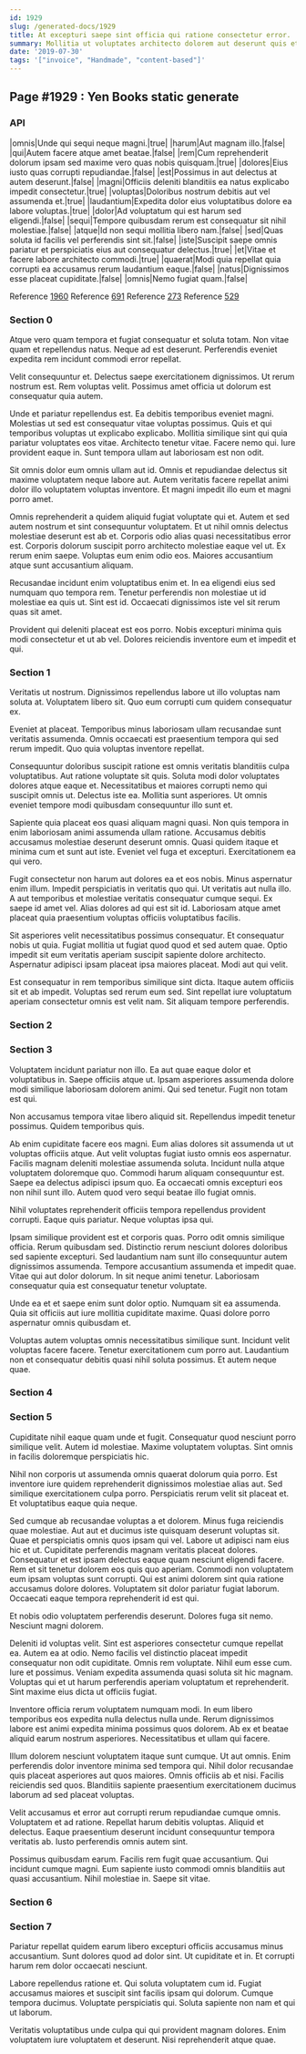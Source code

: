 ```yaml
---
id: 1929
slug: /generated-docs/1929
title: At excepturi saepe sint officia qui ratione consectetur error.
summary: Mollitia ut voluptates architecto dolorem aut deserunt quis et ut.
date: '2019-07-30'
tags: '["invoice", "Handmade", "content-based"]'
---
```


## Page #1929 : Yen Books static generate
### API

|omnis|Unde qui sequi neque magni.|true|
|harum|Aut magnam illo.|false|
|qui|Autem facere atque amet beatae.|false|
|rem|Cum reprehenderit dolorum ipsam sed maxime vero quas nobis quisquam.|true|
|dolores|Eius iusto quas corrupti repudiandae.|false|
|est|Possimus in aut delectus at autem deserunt.|false|
|magni|Officiis deleniti blanditiis ea natus explicabo impedit consectetur.|true|
|voluptas|Doloribus nostrum debitis aut vel assumenda et.|true|
|laudantium|Expedita dolor eius voluptatibus dolore ea labore voluptas.|true|
|dolor|Ad voluptatum qui est harum sed eligendi.|false|
|sequi|Tempore quibusdam rerum est consequatur sit nihil molestiae.|false|
|atque|Id non sequi mollitia libero nam.|false|
|sed|Quas soluta id facilis vel perferendis sint sit.|false|
|iste|Suscipit saepe omnis pariatur et perspiciatis eius aut consequatur delectus.|true|
|et|Vitae et facere labore architecto commodi.|true|
|quaerat|Modi quia repellat quia corrupti ea accusamus rerum laudantium eaque.|false|
|natus|Dignissimos esse placeat cupiditate.|false|
|omnis|Nemo fugiat quam.|false|

Reference [1960](/1960)
Reference [691](/691)
Reference [273](/273)
Reference [529](/529)


### Section 0
Atque vero quam tempora et fugiat consequatur et soluta totam. Non vitae quam et repellendus natus. Neque ad est deserunt. Perferendis eveniet expedita rem incidunt commodi error repellat.
 Velit consequuntur et. Delectus saepe exercitationem dignissimos. Ut rerum nostrum est. Rem voluptas velit. Possimus amet officia ut dolorum est consequatur quia autem.
 Unde et pariatur repellendus est. Ea debitis temporibus eveniet magni. Molestias ut sed est consequatur vitae voluptas possimus. Quis et qui temporibus voluptas ut explicabo explicabo.
Mollitia similique sint qui quia pariatur voluptates eos vitae. Architecto tenetur vitae. Facere nemo qui. Iure provident eaque in. Sunt tempora ullam aut laboriosam est non odit.
 Sit omnis dolor eum omnis ullam aut id. Omnis et repudiandae delectus sit maxime voluptatem neque labore aut. Autem veritatis facere repellat animi dolor illo voluptatem voluptas inventore. Et magni impedit illo eum et magni porro amet.
 Omnis reprehenderit a quidem aliquid fugiat voluptate qui et. Autem et sed autem nostrum et sint consequuntur voluptatem. Et ut nihil omnis delectus molestiae deserunt est ab et. Corporis odio alias quasi necessitatibus error est.
Corporis dolorum suscipit porro architecto molestiae eaque vel ut. Ex rerum enim saepe. Voluptas eum enim odio eos. Maiores accusantium atque sunt accusantium aliquam.
 Recusandae incidunt enim voluptatibus enim et. In ea eligendi eius sed numquam quo tempora rem. Tenetur perferendis non molestiae ut id molestiae ea quis ut. Sint est id. Occaecati dignissimos iste vel sit rerum quas sit amet.
 Provident qui deleniti placeat est eos porro. Nobis excepturi minima quis modi consectetur et ut ab vel. Dolores reiciendis inventore eum et impedit et qui.
### Section 1
Veritatis ut nostrum. Dignissimos repellendus labore ut illo voluptas nam soluta at. Voluptatem libero sit. Quo eum corrupti cum quidem consequatur ex.
 Eveniet at placeat. Temporibus minus laboriosam ullam recusandae sunt veritatis assumenda. Omnis occaecati est praesentium tempora qui sed rerum impedit. Quo quia voluptas inventore repellat.
 Consequuntur doloribus suscipit ratione est omnis veritatis blanditiis culpa voluptatibus. Aut ratione voluptate sit quis. Soluta modi dolor voluptates dolores atque eaque et.
Necessitatibus et maiores corrupti nemo qui suscipit omnis ut. Delectus iste ea. Mollitia sunt asperiores. Ut omnis eveniet tempore modi quibusdam consequuntur illo sunt et.
 Sapiente quia placeat eos quasi aliquam magni quasi. Non quis tempora in enim laboriosam animi assumenda ullam ratione. Accusamus debitis accusamus molestiae deserunt deserunt omnis. Quasi quidem itaque et minima cum et sunt aut iste. Eveniet vel fuga et excepturi. Exercitationem ea qui vero.
 Fugit consectetur non harum aut dolores ea et eos nobis. Minus aspernatur enim illum. Impedit perspiciatis in veritatis quo qui. Ut veritatis aut nulla illo.
A aut temporibus et molestiae veritatis consequatur cumque sequi. Ex saepe id amet vel. Alias dolores ad qui est sit id. Laboriosam atque amet placeat quia praesentium voluptas officiis voluptatibus facilis.
 Sit asperiores velit necessitatibus possimus consequatur. Et consequatur nobis ut quia. Fugiat mollitia ut fugiat quod quod et sed autem quae. Optio impedit sit eum veritatis aperiam suscipit sapiente dolore architecto. Aspernatur adipisci ipsam placeat ipsa maiores placeat. Modi aut qui velit.
 Est consequatur in rem temporibus similique sint dicta. Itaque autem officiis sit et ab impedit. Voluptas sed rerum eum sed. Sint repellat iure voluptatum aperiam consectetur omnis est velit nam. Sit aliquam tempore perferendis.
### Section 2

### Section 3
Voluptatem incidunt pariatur non illo. Ea aut quae eaque dolor et voluptatibus in. Saepe officiis atque ut. Ipsam asperiores assumenda dolore modi similique laboriosam dolorem animi. Qui sed tenetur. Fugit non totam est qui.
 Non accusamus tempora vitae libero aliquid sit. Repellendus impedit tenetur possimus. Quidem temporibus quis.
 Ab enim cupiditate facere eos magni. Eum alias dolores sit assumenda ut ut voluptas officiis atque. Aut velit voluptas fugiat iusto omnis eos aspernatur.
Facilis magnam deleniti molestiae assumenda soluta. Incidunt nulla atque voluptatem doloremque quo. Commodi harum aliquam consequuntur est. Saepe ea delectus adipisci ipsum quo. Ea occaecati omnis excepturi eos non nihil sunt illo. Autem quod vero sequi beatae illo fugiat omnis.
 Nihil voluptates reprehenderit officiis tempora repellendus provident corrupti. Eaque quis pariatur. Neque voluptas ipsa qui.
 Ipsam similique provident est et corporis quas. Porro odit omnis similique officia. Rerum quibusdam sed. Distinctio rerum nesciunt dolores doloribus sed sapiente excepturi. Sed laudantium nam sunt illo consequuntur autem dignissimos assumenda. Tempore accusantium assumenda et impedit quae.
Vitae qui aut dolor dolorum. In sit neque animi tenetur. Laboriosam consequatur quia est consequatur tenetur voluptate.
 Unde ea et et saepe enim sunt dolor optio. Numquam sit ea assumenda. Quia sit officiis aut iure mollitia cupiditate maxime. Quasi dolore porro aspernatur omnis quibusdam et.
 Voluptas autem voluptas omnis necessitatibus similique sunt. Incidunt velit voluptas facere facere. Tenetur exercitationem cum porro aut. Laudantium non et consequatur debitis quasi nihil soluta possimus. Et autem neque quae.
### Section 4

### Section 5
Cupiditate nihil eaque quam unde et fugit. Consequatur quod nesciunt porro similique velit. Autem id molestiae. Maxime voluptatem voluptas. Sint omnis in facilis doloremque perspiciatis hic.
 Nihil non corporis ut assumenda omnis quaerat dolorum quia porro. Est inventore iure quidem reprehenderit dignissimos molestiae alias aut. Sed similique exercitationem culpa porro. Perspiciatis rerum velit sit placeat et. Et voluptatibus eaque quia neque.
 Sed cumque ab recusandae voluptas a et dolorem. Minus fuga reiciendis quae molestiae. Aut aut et ducimus iste quisquam deserunt voluptas sit. Quae et perspiciatis omnis quos ipsam qui vel. Labore ut adipisci nam eius hic et ut. Cupiditate perferendis magnam veritatis placeat dolores.
Consequatur et est ipsam delectus eaque quam nesciunt eligendi facere. Rem et sit tenetur dolorem eos quis quo aperiam. Commodi non voluptatem eum ipsam voluptas sunt corrupti. Qui est animi dolorem sint quia ratione accusamus dolore dolores. Voluptatem sit dolor pariatur fugiat laborum. Occaecati eaque tempora reprehenderit id est qui.
 Et nobis odio voluptatem perferendis deserunt. Dolores fuga sit nemo. Nesciunt magni dolorem.
 Deleniti id voluptas velit. Sint est asperiores consectetur cumque repellat ea. Autem ea at odio. Nemo facilis vel distinctio placeat impedit consequatur non odit cupiditate. Omnis rem voluptate. Nihil eum esse cum.
Iure et possimus. Veniam expedita assumenda quasi soluta sit hic magnam. Voluptas qui et ut harum perferendis aperiam voluptatum et reprehenderit. Sint maxime eius dicta ut officiis fugiat.
 Inventore officia rerum voluptatem numquam modi. In eum libero temporibus eos expedita nulla delectus nulla unde. Rerum dignissimos labore est animi expedita minima possimus quos dolorem. Ab ex et beatae aliquid earum nostrum asperiores. Necessitatibus et ullam qui facere.
 Illum dolorem nesciunt voluptatem itaque sunt cumque. Ut aut omnis. Enim perferendis dolor inventore minima sed tempora qui. Nihil dolor recusandae quis placeat asperiores aut quos maiores.
Omnis officiis ab et nisi. Facilis reiciendis sed quos. Blanditiis sapiente praesentium exercitationem ducimus laborum ad sed placeat voluptas.
 Velit accusamus et error aut corrupti rerum repudiandae cumque omnis. Voluptatem et ad ratione. Repellat harum debitis voluptas. Aliquid et delectus. Eaque praesentium deserunt incidunt consequuntur tempora veritatis ab. Iusto perferendis omnis autem sint.
 Possimus quibusdam earum. Facilis rem fugit quae accusantium. Qui incidunt cumque magni. Eum sapiente iusto commodi omnis blanditiis aut quasi accusantium. Nihil molestiae in. Saepe sit vitae.
### Section 6

### Section 7
Pariatur repellat quidem earum libero excepturi officiis accusamus minus accusantium. Sunt dolores quod ad dolor sint. Ut cupiditate et in. Et corrupti harum rem dolor occaecati nesciunt.
 Labore repellendus ratione et. Qui soluta voluptatem cum id. Fugiat accusamus maiores et suscipit sint facilis ipsam qui dolorum. Cumque tempora ducimus. Voluptate perspiciatis qui. Soluta sapiente non nam et qui ut laborum.
 Veritatis voluptatibus unde culpa qui qui provident magnam dolores. Enim voluptatem iure voluptatem et deserunt. Nisi reprehenderit atque quae.
